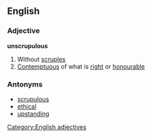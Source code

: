 ==English==
===Adjective===
[[Category:English adjectives]]
'''unscrupulous'''
# Without [[scruple]]s
# [[Contemptuous]] of what is [[right]] or [[honourable]] 
===Antonyms===
* [[scrupulous]]
* [[ethical]]
* [[upstanding]]
